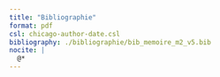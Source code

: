 ```yaml
---
title: "Bibliographie"
format: pdf
csl: chicago-author-date.csl
bibliography: ./bibliographie/bib_memoire_m2_v5.bib
nocite: |
  @*
---
```


::: {#refs}
:::
